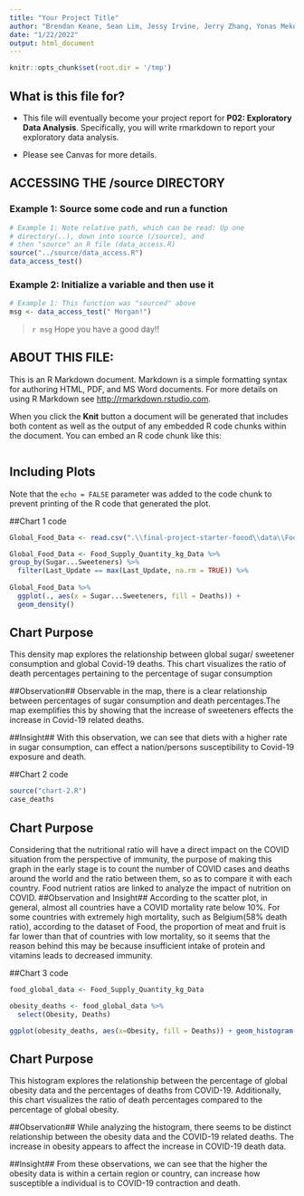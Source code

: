 ```yaml
---
title: "Your Project Title"
author: "Brendan Keane, Sean Lim, Jessy Irvine, Jerry Zhang, Yonas Mekonnen"
date: "1/22/2022"
output: html_document
---
```


```r
knitr::opts_chunk$set(root.dir = '/tmp')
```

## What is this file for?

* This file will eventually become your project report for **P02: Exploratory Data Analysis**. Specifically, you will write rmarkdown to report your exploratory data analysis.

* Please see Canvas for more details.

## ACCESSING THE /source DIRECTORY
### Example 1: Source some code and run a function
```r
# Example 1: Note relative path, which can be read: Up one
# directory(..), down into source (/source), and 
# then "source" an R file (data_access.R)
source("../source/data_access.R")
data_access_test()
```

### Example 2: Initialize a variable and then use it
```r
# Example 1: This function was "sourced" above
msg <- data_access_test(" Morgan!")
```

> `r msg` Hope you have a good day!! 

## ABOUT THIS FILE: 

This is an R Markdown document. Markdown is a simple formatting syntax for authoring HTML, PDF, and MS Word documents. For more details on using R Markdown see <http://rmarkdown.rstudio.com>.

When you click the **Knit** button a document will be generated that includes both content as well as the output of any embedded R code chunks within the document. You can embed an R code chunk like this:

```r

```

## Including Plots
Note that the `echo = FALSE` parameter was added to the code chunk to prevent printing of the R code that generated the plot.




##Chart 1 code 
```r
Global_Food_Data <- read.csv(".\\final-project-starter-foood\\data\\Food_Supply_Quantity_kg_Data.csv")

Global_Food_Data <- Food_Supply_Quantity_kg_Data %>%
group_by(Sugar...Sweeteners) %>%
  filter(Last_Update == max(Last_Update, na.rm = TRUE)) %>%
  
Global_Food_Data %>%
  ggplot(., aes(x = Sugar...Sweeteners, fill = Deaths)) +
  geom_density()
```
## Chart Purpose## 
This density map explores the relationship between global sugar/ sweetener consumption and global Covid-19 deaths. This chart visualizes the ratio of death percentages pertaining to the percentage of sugar consumption

##Observation## 
Observable in the map, there is a clear relationship between percentages of sugar consumption and death percentages.The map exemplifies this by showing that the increase of sweeteners effects the increase in Covid-19 related deaths. 

##Insight##
With this observation, we can see that diets with a higher rate in sugar consumption, can effect a nation/persons susceptibility to Covid-19 exposure and death. 


##Chart 2 code 
```r
source("chart-2.R")
case_deaths
```
## Chart Purpose## 
Considering that the nutritional ratio will have a direct impact on the COVID situation from the perspective of immunity, the purpose of making this graph in the early stage is to count the number of COVID cases and deaths around the world and the ratio between them, so as to compare it with each country. Food nutrient ratios are linked to analyze the impact of nutrition on COVID.
##Observation and Insight## 
According to the scatter plot, in general, almost all countries have a COVID mortality rate below 10%. For some countries with extremely high mortality, such as Belgium(58% death ratio), according to the dataset of Food, the proportion of meat and fruit is far lower than that of countries with low mortality, so it seems that the reason behind this may be because insufficient intake of protein and vitamins leads to decreased immunity.


##Chart 3 code
```r
food_global_data <- Food_Supply_Quantity_kg_Data

obesity_deaths <- food_global_data %>%
  select(Obesity, Deaths)

ggplot(obesity_deaths, aes(x=Obesity, fill = Deaths)) + geom_histogram()
```
## Chart Purpose## 
This histogram explores the relationship between the percentage of global obesity data and the percentages of deaths from COVID-19. Additionally, this chart visualizes the ratio of death percentages compared to the percentage of global obesity. 

##Observation## 
While analyzing the histogram, there seems to be distinct relationship between the obesity data and the COVID-19 related deaths. The increase in obesity appears to affect the increase in COVID-19 death data. 

##Insight##
From these observations, we can see that the higher the obesity data is within a certain region or country, can increase how susceptible a individual is to COVID-19 contraction and death. 
